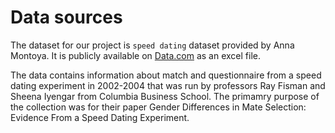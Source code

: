 # Data sources

The dataset for our project is `speed dating` dataset provided by Anna Montoya. It is publicly available on [Data.com](https://data.world/annavmontoya/speed-dating-experiment) as an excel file. 

The data contains information about match and questionnaire from a speed dating experiment in 2002-2004 that was run by professors Ray Fisman and Sheena Iyengar from Columbia Business School. The primamry purpose of the collection was for their paper Gender Differences in Mate Selection: Evidence From a Speed Dating Experiment. 


